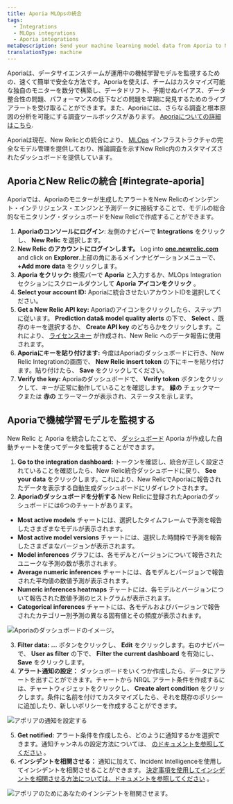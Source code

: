 ```yaml
---
title: Aporia MLOpsの統合
tags:
  - Integrations
  - MLOps integrations
  - Aporia integrations
metaDescription: Send your machine learning model data from Aporia to New Relic to understand your model's performance.
translationType: machine
---
```





Aporiaは、データサイエンスチームが運用中の機械学習モデルを監視するための、速くて簡単で安全な方法です。Aporiaを使えば、チームはカスタマイズ可能な独自のモニターを数分で構築し、データドリフト、予期せぬバイアス、データ整合性の問題、パフォーマンスの低下などの問題を早期に発見するためのライブアラートを受け取ることができます。また、Aporiaには、さらなる調査と根本原因の分析を可能にする調査ツールボックスがあります。 [Aporiaについての詳細はこちら](https://www.aporia.com).

Aporiaは現在、New Relicとの統合により、 [MLOps](/docs/alerts-applied-intelligence/mlops/get-started/intro-mlops/) インフラストラクチャの完全なモデル管理を提供しており、推論調査を示すNew Relic内のカスタマイズされたダッシュボードを提供しています。

## AporiaとNew Relicの統合 [#integrate-aporia]

Aporiaでは、Aporiaのモニターが生成したアラートをNew Relicのインシデント・インテリジェンス・エンジンと予測データに接続することで、モデルの総合的なモニタリング・ダッシュボードをNew Relicで作成することができます。

1. **Aporiaのコンソールにログイン**: 左側のナビバーで **Integrations** をクリックし、 **New Relic** を選択します。
2. **New Relic のアカウントにログインします。** Log into **[one.newrelic.com](https://one.newrelic.com)** and click on **Explorer**.上部の角にあるメインナビゲーションメニューで、 **+Add more data** をクリックします。
3. **Aporia をクリック:** 検索バーで **Aporia** と入力するか、MLOps Integration セクションにスクロールダウンして **Aporia アイコンをクリック** 。
4. **Select your account ID:** Aporiaに統合させたいアカウントIDを選択してください。
5. **Get a New Relic API key:** Aporiaのアイコンをクリックしたら、ステップ1に従います。 **Prediction data& model quality alerts** の下で、 **Select** 、既存のキーを選択するか、 **Create API key** のどちらかをクリックします。これにより、 [ライセンスキー](/docs/apis/intro-apis/new-relic-api-keys/#ingest-license-key) が作成され、New Relic へのデータ報告に使用されます。
6. **Aporiaにキーを貼り付けます:** 今度はAporiaのダッシュボードに行き、New Relic Integrationの画面で、 **New Relic insert token** の下にキーを貼り付けます。貼り付けたら、 **Save** をクリックしてください。
7. **Verify the key:** Aporiaのダッシュボードで、 **Verify token** ボタンをクリックして、キーが正常に動作していることを確認します。 **緑の** チェックマークまたは **赤の** エラーマークが表示され、ステータスを示します。

## Aporiaで機械学習モデルを監視する

New Relic と Aporia を統合したことで、 [ダッシュボード](/docs/query-your-data/explore-query-data/dashboards/introduction-dashboards/) Aporia が作成した自動チャートを使ってデータを監視することができます。

1. **Go to the integration dashboard:** トークンを確認し、統合が正しく設定されていることを確認したら、New Relic統合ダッシュボードに戻り、 **See your data** をクリックします。これにより、New RelicでAporiaに報告されたデータを表示する自動生成ダッシュボードにリダイレクトされます。
2. **Aporiaのダッシュボードを分析する** New Relicに登録されたAporiaのダッシュボードには6つのチャートがあります。

* **Most active models** チャートには、選択したタイムフレームで予測を報告したさまざまなモデルが表示されます。
* **Most active model versions** チャートには、選択した時間枠で予測を報告したさまざまなバージョンが表示されます。
* **Model inferences** グラフには、各モデルとバージョンについて報告されたユニークな予測の数が表示されます。
* **Average numeric inferences** チャートには、各モデルとバージョンで報告された平均値の数値予測が表示されます。
* **Numeric inferences heatmaps** チャートには、各モデルとバージョンについて報告された数値予測のヒストグラムが表示されます。
* **Categorical inferences** チャートには、各モデルおよびバージョンで報告されたカテゴリー別予測の異なる固有値とその頻度が表示されます。

<img
  src={aporia1}
  title="アポリアのダッシュボードのイメージ"
  alt="Aporiaのダッシュボードのイメージ。"
/>

3. **Filter data:** **...** ボタンをクリックし、 **Edit** をクリックします。右のナビバーで、 **User as filter** の下で、 **Filter the current dashboard** を有効にし、 **Save** をクリックします。
4. **アラート通知の設定：** ダッシュボードをいくつか作成したら、データにアラートを出すことができます。チャートから NRQL アラート条件を作成するには、チャートウィジェットをクリックし、 **Create alert condition** をクリックします。条件に名前を付けてカスタマイズしたら、それを既存のポリシーに追加したり、新しいポリシーを作成することができます。

<img
  src={aporia2}
  title="アポリアの通知を設定する"
  alt="アポリアの通知を設定する"
/>

5. **Get notified:** アラート条件を作成したら、どのように通知するかを選択できます。通知チャンネルの設定方法については、 [のドキュメントを参照してください](/docs/alerts-applied-intelligence/new-relic-alerts/alert-notifications/notification-channels-control-where-send-alerts) 。
6. **インシデントを相関させる：** 通知に加えて、Incident Intelligenceを使用してインシデントを相関させることができます。 [決定事項を使用してインシデントを相関させる方法については、ドキュメントを参照してください](/docs/alerts-applied-intelligence/applied-intelligence/incident-intelligence/change-applied-intelligence-correlation-logic-decisions) 。

<img
  src={aporia3}
  title="アポリアのためにあなたのインシデントを相関させる"
  alt="アポリアのためにあなたのインシデントを相関させます。"
/>

